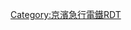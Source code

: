 {{Routemap|inline=<includeonly>yes</includeonly>|collapse=yes|title=大師線|title-bg=white|title-color=deepskyblue|map=
STR\\\\\~~ ~~[[東日本旅客鐵道|JR東]]：[[南武線]]
STR\\\\\~~ ~~JR東：[[東海道線 (JR東日本)|東海道線]]、[[京濱東北線]]
ABZql\BHFq\STRq\STRq\\~~ ~~[[川崎站|川崎]]
~~ ~~{{rint|tokyo|kk}} [[京急本線|本線]]
STRq\BHFq\STRq\ABZq+r\\~~0.0~~KK20 '''[[京急川崎站|京急川崎]]'''
uexSTR+l\uexKBHFeq\\STR\\~~ ~~''川崎站前''
uexLSTR\\exSTR+l\eABZgr\\~~ ~~''[[川崎市電]]''
exBHF\STR~~ ~~''新宿''~~-1926
exSTR\eBHF~~0.8~~''{{link-ja|六鄉橋站|六郷橋駅|六鄉橋}}''~~(II) 1926-1949
exABZg+l\eKRZ~~ ~~''本線舊線''
exBHF\STR~~ ~~''六鄉橋''~~(I) -1926
exSTRl\eABZg+r
\BHF~~1.2~~KK21 '''[[港町站|港町]]'''~~(II) 1956-
exSTR+l\eABZgr
exBHF\STR~~ ~~''久根崎''~~-1928
exSTR\eBHF~~1.5~~''港町''~~(I) -1956
exBHF\STR~~ ~~''池端''~~-1928
exSTR\BHF~~2.0~~KK22 '''[[鈴木町站|鈴木町]]'''
exBHF\STR~~ ~~''花見橋''~~-?
\exSTRl\eABZg+r\exKBSTa~~ ~~[[味之素]]川崎工場
\\eABZg+l\exSTRr
\BHF~~2.5~~KK23 '''[[川崎大師站|川崎大師]]'''
\BHF~~3.2~~KK24 '''[[東門前站|東門前]]'''
exSTRq\eABZgr~~ ~~''{{link-ja|海岸電氣軌道|海岸電気軌道}}''
\BHF~~3.8~~KK25 '''[[產業道路站|產業道路]]'''
\SKRZ-Au~~ ~~[[首都高速神奈川1號橫羽線|首都高速橫羽線]]
exSTR+l\exSTRq\eABZgr\~~ ~~''貨物線（味之素線）''
exSTR\\KBHFxe\~~4.5~~KK26 '''[[小島新田站|小島新田]]'''~~(II) 1964-
xABZg+l\STRq\xKRZ\~~ ~~[[日本貨物鐵道|JR貨]]：[[東海道貨物線]]
ABZg+l\STRq\xKRZ\~~ ~~[[神奈川臨海鐵道]]：[[浮島線]]
STR\\exBHF\~~4.8~~''小島新田''~~(I) -1964
BST\\exSTR\~~ ~~[[川崎貨物站|川崎貨物]]
ABZgl\STR+r\exSTR\
STR\ABZgl\xKRZ\~~ ~~神奈川臨海鐵道：[[千鳥線]]
STR\STR\exBHF\~~5.7~~''{{link-ja|鹽濱站 (神奈川縣)|塩浜駅 (神奈川県)|鹽濱}}''~~*
STR\STR\exBHF\~~6.8~~''入江崎''~~**
STR\STRl\xKRZ\~~ ~~神奈川臨海鐵道：{{link-ja|水江線|神奈川臨海鉄道水江線}}
STRl\STRq\xKRZ\~~ ~~JR貨：東海道貨物線
uexLSTR\\\exmBHFe\\~~8.0~~''{{link-ja|櫻本站|桜本駅|櫻本}}''~~**
uexSTRl\uexSTRq\uexSTRq\uexSTRr\\~~ ~~''川崎市電''
|bottom=
*<nowiki>*</nowiki>: 1964年休止，1970年廢除
*<nowiki>**</nowiki>: 1951年休止，1952年讓渡予川崎市
{{navbar|京濱急行電鐵RDT/大師線}}
}}<noinclude>{{rdt intro|[[大師線 (京濱急行電鐵)|京濱急行電鐵大師線]]}}

[[Category:京濱急行電鐵RDT]]
[[Category:大師線 (京濱急行電鐵)| ]]

</noinclude>